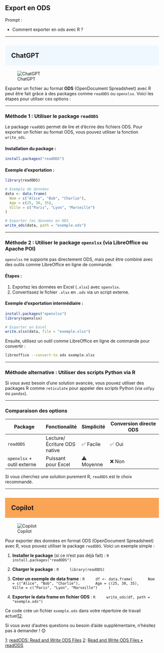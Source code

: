 ## Export en ODS

::: {.callout-note appearance="simple"}
Prompt : 

* Comment exporter en ods avec R ?


:::

----

## ChatGPT {style="background-color: #f0f8ff; padding: 20px;"}
![ChatGPT](../img/ChatGPT.PNG)

Exporter un fichier au format **ODS** (OpenDocument Spreadsheet) avec R peut être fait grâce à des packages comme `readODS` ou `openxlsx`. Voici les étapes pour utiliser ces options :

---

### **Méthode 1 : Utiliser le package `readODS`**
Le package `readODS` permet de lire et d'écrire des fichiers ODS. Pour exporter un fichier au format ODS, vous pouvez utiliser la fonction `write_ods`.

#### **Installation du package :**
```R
install.packages("readODS")
```

#### **Exemple d'exportation :**
```R
library(readODS)

# Exemple de données
data <- data.frame(
  Nom = c("Alice", "Bob", "Charlie"),
  Age = c(25, 30, 35),
  Ville = c("Paris", "Lyon", "Marseille")
)

# Exporter les données en ODS
write_ods(data, path = "exemple.ods")
```

---

### **Méthode 2 : Utiliser le package `openxlsx` (via LibreOffice ou Apache POI)**
`openxlsx` ne supporte pas directement ODS, mais peut être combiné avec des outils comme LibreOffice en ligne de commande.

#### **Étapes :**
1. Exportez les données en Excel (`.xlsx`) avec `openxlsx`.
2. Convertissez le fichier `.xlsx` en `.ods` via un script externe.

#### **Exemple d'exportation intermédiaire :**
```R
install.packages("openxlsx")
library(openxlsx)

# Exporter en Excel
write.xlsx(data, file = "exemple.xlsx")
```

Ensuite, utilisez un outil comme LibreOffice en ligne de commande pour convertir :
```bash
libreoffice --convert-to ods exemple.xlsx
```

---

### **Méthode alternative : Utiliser des scripts Python via R**
Si vous avez besoin d'une solution avancée, vous pouvez utiliser des packages R comme `reticulate` pour appeler des scripts Python (via `odfpy` ou `pandas`).

---

### Comparaison des options
| Package          | Fonctionalité | Simplicité | Conversion directe ODS |
|-------------------|---------------|------------|-------------------------|
| `readODS`        | Lecture/Écriture ODS native | ✅ Facile  | ✅ Oui                 |
| `openxlsx` + outil externe | Puissant pour Excel | ⚠ Moyenne | ❌ Non                 |

Si vous cherchez une solution purement R, `readODS` est le choix recommandé.

----

## Copilot {style="background-color: #faa555; padding: 20px;"}
![Copilot](../img/copilot.PNG)

Pour exporter des données en format ODS (OpenDocument Spreadsheet) avec R, vous pouvez utiliser le package `readODS`. Voici un exemple simple :

1. **Installer le package** (si ce n'est pas déjà fait) :
    ```R
    install.packages("readODS")
    ```

2. **Charger le package** :
    ```R
    library(readODS)
    ```

3. **Créer un exemple de data frame** :
    ```R
    df <- data.frame(
      Nom = c("Alice", "Bob", "Charlie"),
      Age = c(25, 30, 35),
      Ville = c("Paris", "Lyon", "Marseille")
    )
    ```

4. **Exporter le data frame en fichier ODS** :
    ```R
    write_ods(df, path = "exemple.ods")
    ```

Ce code crée un fichier `exemple.ods` dans votre répertoire de travail actuel[1](https://cran.r-project.org/web/packages/readODS/readODS.pdf)[2](https://docs.ropensci.org/readODS/).

Si vous avez d'autres questions ou besoin d'aide supplémentaire, n'hésitez pas à demander ! 😊

[1](https://cran.r-project.org/web/packages/readODS/readODS.pdf): [readODS: Read and Write ODS Files](https://cran.r-project.org/web/packages/readODS/readODS.pdf)
[2](https://docs.ropensci.org/readODS/): [Read and Write ODS Files • readODS](https://docs.ropensci.org/readODS/)